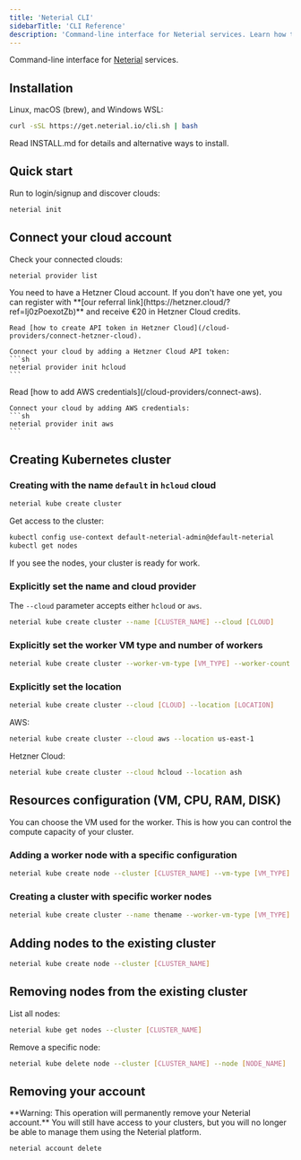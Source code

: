 ```yaml
---
title: 'Neterial CLI'
sidebarTitle: 'CLI Reference'
description: 'Command-line interface for Neterial services. Learn how to install, connect clouds, and manage Kubernetes clusters.'
---
```


Command-line interface for [Neterial](https://neterial.io) services.

## Installation

Linux, macOS (brew), and Windows WSL:

```sh
curl -sSL https://get.neterial.io/cli.sh | bash
```

<Card title="Read Installation Details" href="https://github.com/neterial-cloud/cli/blob/main/INSTALL.md">
  Read INSTALL.md for details and alternative ways to install.
</Card>

## Quick start

Run to login/signup and discover clouds:

```sh
neterial init
```

## Connect your cloud account

Check your connected clouds:

```sh
neterial provider list
```

<Tabs>
  <Tab title="Connect Hetzner Cloud">
    You need to have a Hetzner Cloud account. If you don't have one yet, you can
    register with **[our referral link](https://hetzner.cloud/?ref=Ij0zPoexotZb)**
    and receive €20 in Hetzner Cloud credits.

    Read [how to create API token in Hetzner Cloud](/cloud-providers/connect-hetzner-cloud).

    Connect your cloud by adding a Hetzner Cloud API token:
    ```sh
    neterial provider init hcloud
    ```
  </Tab>
  <Tab title="Connect AWS">
    Read [how to add AWS credentials](/cloud-providers/connect-aws).

    Connect your cloud by adding AWS credentials:
    ```sh
    neterial provider init aws
    ```
  </Tab>
</Tabs>

## Creating Kubernetes cluster

### Creating with the name `default` in `hcloud` cloud

```sh
neterial kube create cluster
```

Get access to the cluster:

```sh
kubectl config use-context default-neterial-admin@default-neterial
kubectl get nodes
```

If you see the nodes, your cluster is ready for work.

### Explicitly set the name and cloud provider

The `--cloud` parameter accepts either `hcloud` or `aws`.

```sh
neterial kube create cluster --name [CLUSTER_NAME] --cloud [CLOUD]
```

### Explicitly set the worker VM type and number of workers

```sh
neterial kube create cluster --worker-vm-type [VM_TYPE] --worker-count [COUNT]
```

### Explicitly set the location

```sh
neterial kube create cluster --cloud [CLOUD] --location [LOCATION]
```

AWS:

```sh
neterial kube create cluster --cloud aws --location us-east-1
```

Hetzner Cloud:

```sh
neterial kube create cluster --cloud hcloud --location ash
```

## Resources configuration (VM, CPU, RAM, DISK)

You can choose the VM used for the worker. This is how you can control the compute capacity of your cluster.

### Adding a worker node with a specific configuration

```sh
neterial kube create node --cluster [CLUSTER_NAME] --vm-type [VM_TYPE]
```

### Creating a cluster with specific worker nodes

```sh
neterial kube create cluster --name thename --worker-vm-type [VM_TYPE]
```

## Adding nodes to the existing cluster

```sh
neterial kube create node --cluster [CLUSTER_NAME]
```

## Removing nodes from the existing cluster

List all nodes:

```sh
neterial kube get nodes --cluster [CLUSTER_NAME]
```

Remove a specific node:

```sh
neterial kube delete node --cluster [CLUSTER_NAME] --node [NODE_NAME]
```

## Removing your account

<Warning>
**Warning: This operation will permanently remove your Neterial account.**
You will still have access to your clusters, but you will no longer be able to manage them using the Neterial platform.
</Warning>

```sh
neterial account delete
```
